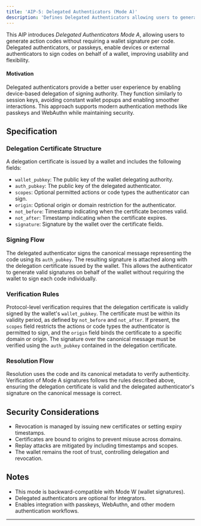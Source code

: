 ```yaml
---
title: 'AIP-5: Delegated Authenticators (Mode A)'
description: 'Defines Delegated Authenticators allowing users to generate codes without requiring new signature per code.'
---
```


This AIP introduces _Delegated Authenticators_ _Mode A_, allowing users to generate action codes without requiring a wallet signature per code. Delegated authenticators, or passkeys, enable devices or external authenticators to sign codes on behalf of a wallet, improving usability and flexibility.

#### Motivation

Delegated authenticators provide a better user experience by enabling device-based delegation of signing authority. They function similarly to session keys, avoiding constant wallet popups and enabling smoother interactions. This approach supports modern authentication methods like passkeys and WebAuthn while maintaining security.

## Specification

### Delegation Certificate Structure

A delegation certificate is issued by a wallet and includes the following fields:

* `wallet_pubkey`: The public key of the wallet delegating authority.
* `auth_pubkey`: The public key of the delegated authenticator.
* `scopes`: Optional permitted actions or code types the authenticator can sign.
* `origin`: Optional origin or domain restriction for the authenticator.
* `not_before`: Timestamp indicating when the certificate becomes valid.
* `not_after`: Timestamp indicating when the certificate expires.
* `signature`: Signature by the wallet over the certificate fields.

### Signing Flow

The delegated authenticator signs the canonical message representing the code using its `auth_pubkey`. The resulting signature is attached along with the delegation certificate issued by the wallet. This allows the authenticator to generate valid signatures on behalf of the wallet without requiring the wallet to sign each code individually.

### Verification Rules

Protocol-level verification requires that the delegation certificate is validly signed by the wallet's `wallet_pubkey`. The certificate must be within its validity period, as defined by `not_before` and `not_after`. If present, the `scopes` field restricts the actions or code types the authenticator is permitted to sign, and the `origin` field binds the certificate to a specific domain or origin. The signature over the canonical message must be verified using the `auth_pubkey` contained in the delegation certificate.

### Resolution Flow

Resolution uses the code and its canonical metadata to verify authenticity. Verification of Mode A signatures follows the rules described above, ensuring the delegation certificate is valid and the delegated authenticator's signature on the canonical message is correct.

## Security Considerations

* Revocation is managed by issuing new certificates or setting expiry timestamps.
* Certificates are bound to origins to prevent misuse across domains.
* Replay attacks are mitigated by including timestamps and scopes.
* The wallet remains the root of trust, controlling delegation and revocation.

## Notes

* This mode is backward-compatible with Mode W (wallet signatures).
* Delegated authenticators are optional for integrators.
* Enables integration with passkeys, WebAuthn, and other modern authentication workflows.

---
